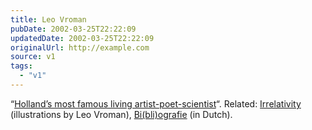 ```yaml
---
title: Leo Vroman
pubDate: 2002-03-25T22:22:09
updatedDate: 2002-03-25T22:22:09
originalUrl: http://example.com
source: v1
tags:
  - "v1"
---
```


&#8220;[Holland&#8217;s most famous living artist-poet-scientist][1]&#8220;. Related: [Irrelativity][2] (illustrations by Leo Vroman), [Bi(bli)ografie][3] (in Dutch).

[1]: http://www.poetry.nl/festival2001e/home.php?url=http://www.poetry.nl/festival2001e/php/dichters.php?dichters_ID=827
[2]: http://www.amazon.com/exec/obidos/ASIN/1884470130/ohsky07 "Irrelativity by Robert Epstein on Amazon.com"
[3]: http://www.geocities.com/Athens/Ithaca/2249/vromanleo.html
